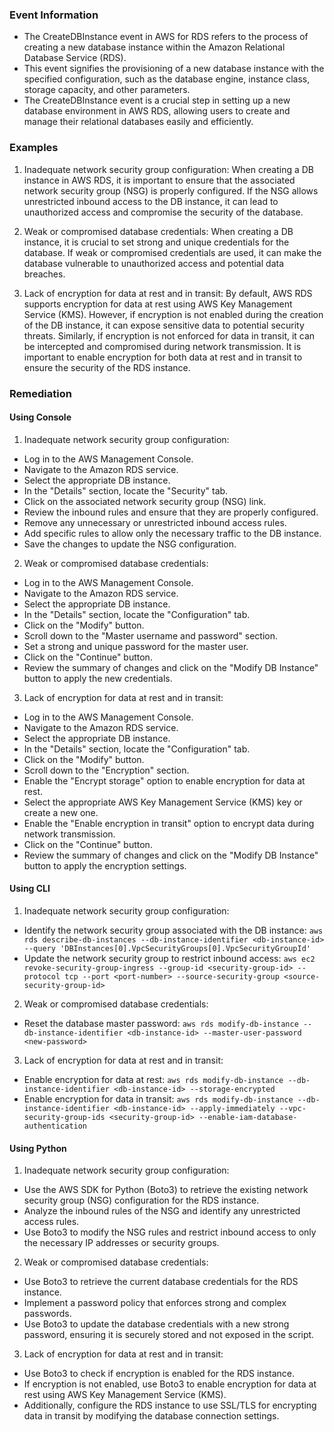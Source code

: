 
### Event Information

- The CreateDBInstance event in AWS for RDS refers to the process of creating a new database instance within the Amazon Relational Database Service (RDS).
- This event signifies the provisioning of a new database instance with the specified configuration, such as the database engine, instance class, storage capacity, and other parameters.
- The CreateDBInstance event is a crucial step in setting up a new database environment in AWS RDS, allowing users to create and manage their relational databases easily and efficiently.


### Examples

1. Inadequate network security group configuration: When creating a DB instance in AWS RDS, it is important to ensure that the associated network security group (NSG) is properly configured. If the NSG allows unrestricted inbound access to the DB instance, it can lead to unauthorized access and compromise the security of the database.

2. Weak or compromised database credentials: When creating a DB instance, it is crucial to set strong and unique credentials for the database. If weak or compromised credentials are used, it can make the database vulnerable to unauthorized access and potential data breaches.

3. Lack of encryption for data at rest and in transit: By default, AWS RDS supports encryption for data at rest using AWS Key Management Service (KMS). However, if encryption is not enabled during the creation of the DB instance, it can expose sensitive data to potential security threats. Similarly, if encryption is not enforced for data in transit, it can be intercepted and compromised during network transmission. It is important to enable encryption for both data at rest and in transit to ensure the security of the RDS instance.

### Remediation

#### Using Console

1. Inadequate network security group configuration:
- Log in to the AWS Management Console.
- Navigate to the Amazon RDS service.
- Select the appropriate DB instance.
- In the "Details" section, locate the "Security" tab.
- Click on the associated network security group (NSG) link.
- Review the inbound rules and ensure that they are properly configured.
- Remove any unnecessary or unrestricted inbound access rules.
- Add specific rules to allow only the necessary traffic to the DB instance.
- Save the changes to update the NSG configuration.

2. Weak or compromised database credentials:
- Log in to the AWS Management Console.
- Navigate to the Amazon RDS service.
- Select the appropriate DB instance.
- In the "Details" section, locate the "Configuration" tab.
- Click on the "Modify" button.
- Scroll down to the "Master username and password" section.
- Set a strong and unique password for the master user.
- Click on the "Continue" button.
- Review the summary of changes and click on the "Modify DB Instance" button to apply the new credentials.

3. Lack of encryption for data at rest and in transit:
- Log in to the AWS Management Console.
- Navigate to the Amazon RDS service.
- Select the appropriate DB instance.
- In the "Details" section, locate the "Configuration" tab.
- Click on the "Modify" button.
- Scroll down to the "Encryption" section.
- Enable the "Encrypt storage" option to enable encryption for data at rest.
- Select the appropriate AWS Key Management Service (KMS) key or create a new one.
- Enable the "Enable encryption in transit" option to encrypt data during network transmission.
- Click on the "Continue" button.
- Review the summary of changes and click on the "Modify DB Instance" button to apply the encryption settings.

#### Using CLI

1. Inadequate network security group configuration:
- Identify the network security group associated with the DB instance: `aws rds describe-db-instances --db-instance-identifier <db-instance-id> --query 'DBInstances[0].VpcSecurityGroups[0].VpcSecurityGroupId'`
- Update the network security group to restrict inbound access: `aws ec2 revoke-security-group-ingress --group-id <security-group-id> --protocol tcp --port <port-number> --source-security-group <source-security-group-id>`

2. Weak or compromised database credentials:
- Reset the database master password: `aws rds modify-db-instance --db-instance-identifier <db-instance-id> --master-user-password <new-password>`

3. Lack of encryption for data at rest and in transit:
- Enable encryption for data at rest: `aws rds modify-db-instance --db-instance-identifier <db-instance-id> --storage-encrypted`
- Enable encryption for data in transit: `aws rds modify-db-instance --db-instance-identifier <db-instance-id> --apply-immediately --vpc-security-group-ids <security-group-id> --enable-iam-database-authentication`

#### Using Python

1. Inadequate network security group configuration:
- Use the AWS SDK for Python (Boto3) to retrieve the existing network security group (NSG) configuration for the RDS instance.
- Analyze the inbound rules of the NSG and identify any unrestricted access rules.
- Use Boto3 to modify the NSG rules and restrict inbound access to only the necessary IP addresses or security groups.

2. Weak or compromised database credentials:
- Use Boto3 to retrieve the current database credentials for the RDS instance.
- Implement a password policy that enforces strong and complex passwords.
- Use Boto3 to update the database credentials with a new strong password, ensuring it is securely stored and not exposed in the script.

3. Lack of encryption for data at rest and in transit:
- Use Boto3 to check if encryption is enabled for the RDS instance.
- If encryption is not enabled, use Boto3 to enable encryption for data at rest using AWS Key Management Service (KMS).
- Additionally, configure the RDS instance to use SSL/TLS for encrypting data in transit by modifying the database connection settings.

